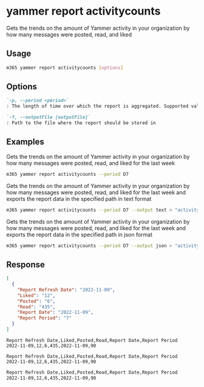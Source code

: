 
# yammer report activitycounts

Gets the trends on the amount of Yammer activity in your organization by how many messages were posted, read, and liked

## Usage

```sh
m365 yammer report activitycounts [options]
```

## Options

```md definition-list
`-p, --period <period>`
: The length of time over which the report is aggregated. Supported values `D7`, `D30`, `D90`, `D180`.

`-f, --outputFile [outputFile]`
: Path to the file where the report should be stored in
```

<Global />

## Examples

Gets the trends on the amount of Yammer activity in your organization by how many messages were posted, read, and liked for the last week

```sh
m365 yammer report activitycounts --period D7
```

Gets the trends on the amount of Yammer activity in your organization by how many messages were posted, read, and liked for the last week and exports the report data in the specified path in text format

```sh
m365 yammer report activitycounts --period D7 --output text > "activitycounts.txt"
```

Gets the trends on the amount of Yammer activity in your organization by how many messages were posted, read, and liked for the last week and exports the report data in the specified path in json format

```sh
m365 yammer report activitycounts --period D7 --output json > "activitycounts.json"
```

## Response

<Tabs>
  <TabItem value="JSON">

  ```json
  [
    {
      "Report Refresh Date": "2022-11-09",
      "Liked": "12",
      "Posted": "6",
      "Read": "435",
      "Report Date": "2022-11-09",
      "Report Period": "7"
    }
  ]
  ```

  </TabItem>
  <TabItem value="Text">

  ```text
  Report Refresh Date,Liked,Posted,Read,Report Date,Report Period
  2022-11-09,12,6,435,2022-11-09,90
  ```

  </TabItem>
  <TabItem value="CSV">

  ```csv
  Report Refresh Date,Liked,Posted,Read,Report Date,Report Period
  2022-11-09,12,6,435,2022-11-09,90
  ```

  </TabItem>
  <TabItem value="Markdown">

  ```md
  Report Refresh Date,Liked,Posted,Read,Report Date,Report Period
  2022-11-09,12,6,435,2022-11-09,90
  ```

  </TabItem>
</Tabs>

